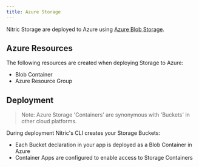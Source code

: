 ```yaml
---
title: Azure Storage
---
```


Nitric Storage are deployed to Azure using [Azure Blob Storage](https://azure.microsoft.com/en-us/services/storage/blobs/).

## Azure Resources

The following resources are created when deploying Storage to Azure:

- Blob Container
- Azure Resource Group

## Deployment

> Note: Azure Storage 'Containers' are synonymous with 'Buckets' in other cloud platforms.

During deployment Nitric's CLI creates your Storage Buckets:

- Each Bucket declaration in your app is deployed as a Blob Container in Azure
- Container Apps are configured to enable access to Storage Containers
